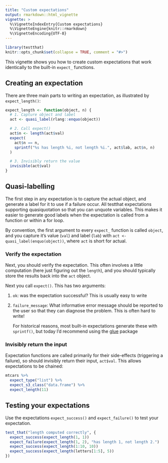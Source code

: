 ```yaml
---
title: "Custom expectations"
output: rmarkdown::html_vignette
vignette: >
  %\VignetteIndexEntry{Custom expectations}
  %\VignetteEngine{knitr::rmarkdown}
  %\VignetteEncoding{UTF-8}
---
```


```r
library(testthat)
knitr::opts_chunk$set(collapse = TRUE, comment = "#>")
```

This vignette shows you how to create custom expectations that work identically to the built-in `expect_` functions.

## Creating an expectation

There are three main parts to writing an expectation, as illustrated by `expect_length()`:

```r
expect_length <- function(object, n) {
  # 1. Capture object and label
  act <- quasi_label(rlang::enquo(object))

  # 2. Call expect()
  act$n <- length(act$val)
  expect(
    act$n == n,
    sprintf("%s has length %i, not length %i.", act$lab, act$n, n)
  )

  # 3. Invisibly return the value
  invisible(act$val)
}
```

## Quasi-labelling

The first step in any expectation is to capture the actual object, and generate a label for it to use if a failure occur. All testthat expectations supporting quasiquotation so that you can unquote variables. This makes it easier to generate good labels when the expectation is called from a function or within a for loop.

By convention, the first argument to every `expect_` function is called `object`, and you capture it's value (`val`) and label (`lab`) with `act <- quasi_label(enquo(object))`, where `act` is short for actual.

### Verify the expectation

Next, you should verify the expectation. This often involves a little computation (here just figuring out the `length`), and you should typically store the results back into the `act` object.

Next you call `expect()`. This has two arguments:

1.  `ok`: was the expectation successful? This is usually easy to write

2.  `failure_message`: What informative error message should be reported to
    the user so that they can diagnose the problem. This is often hard to 
    write!
    
    For historical reasons, most built-in expectations generate these with
    `sprintf()`, but today I'd recommend using the 
    [glue](http://glue.tidyverse.org) package

### Invisibly return the input

Expectation functions are called primarily for their side-effects (triggering a failure), so should invisibly return their input, `act$val`. This allows expectations to be chained:

```r
mtcars %>%
  expect_type("list") %>%
  expect_s3_class("data.frame") %>% 
  expect_length(11)
```

## Testing your expectations

Use the expectations `expect_success()` and `expect_failure()` to test your expectation.

```r
test_that("length computed correctly", {
  expect_success(expect_length(1, 1))
  expect_failure(expect_length(1, 2), "has length 1, not length 2.")
  expect_success(expect_length(1:10, 10))
  expect_success(expect_length(letters[1:5], 5))
})
```
